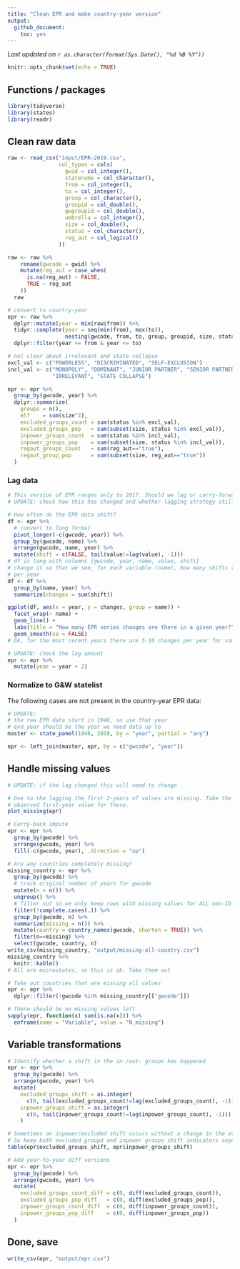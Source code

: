 ```yaml
---
title: "Clean EPR and make country-year version"
output: 
  github_document:
    toc: yes
---
```


*Last updated on `r as.character(format(Sys.Date(), "%d %B %Y"))`*

```r
knitr::opts_chunk$set(echo = TRUE)
```

## Functions / packages

```r
library(tidyverse)
library(states)
library(readr)
```

## Clean raw data

```r
raw <- read_csv("input/EPR-2019.csv",
                col_types = cols(
                  gwid = col_integer(),
                  statename = col_character(),
                  from = col_integer(),
                  to = col_integer(),
                  group = col_character(),
                  groupid = col_double(),
                  gwgroupid = col_double(),
                  umbrella = col_integer(),
                  size = col_double(),
                  status = col_character(),
                  reg_aut = col_logical()
                ))

raw <- raw %>%
    rename(gwcode = gwid) %>%
    mutate(reg_aut = case_when(
      is.na(reg_aut) ~ FALSE,
      TRUE ~ reg_aut
    ))
  raw

# convert to country-year
epr <- raw %>%
  dplyr::mutate(year = min(raw$from)) %>%
  tidyr::complete(year = seq(min(from), max(to)),
                  nesting(gwcode, from, to, group, groupid, size, status, reg_aut)) %>%
  dplyr::filter(year >= from & year <= to)

# not clear about irrelevant and state collapse
excl_val <- c("POWERLESS", "DISCRIMINATED", "SELF-EXCLUSION")
incl_val <- c("MONOPOLY", "DOMINANT", "JUNIOR PARTNER", "SENIOR PARTNER",
              "IRRELEVANT", "STATE COLLAPSE")

epr <- epr %>%
  group_by(gwcode, year) %>%
  dplyr::summarize(
    groups = n(),
    elf    = sum(size^2),
    excluded_groups_count = sum(status %in% excl_val),
    excluded_groups_pop   = sum(subset(size, status %in% excl_val)),
    inpower_groups_count  = sum(status %in% incl_val),
    inpower_groups_pop    = sum(subset(size, status %in% incl_val)),
    regaut_groups_count   = sum(reg_aut=="true"),
    regaut_group_pop      = sum(subset(size, reg_aut=="true"))
  )
```

### Lag data

```r
# This version of EPR ranges only to 2017. Should we lag or carry-forward impute?
# UPDATE: check how this has changed and whether lagging strategy still makes sense

# How often do the EPR data shift?
df <- epr %>%
  # convert to long format
  pivot_longer(-c(gwcode, year)) %>%
  group_by(gwcode, name) %>%
  arrange(gwcode, name, year) %>%
  mutate(shift = c(FALSE, tail(value!=lag(value), -1)))
# df is long with columns [gwcode, year, name, value, shift]
# change it so that we see, for each variable (name), how many shifts there are 
# per year
df <- df %>%
  group_by(name, year) %>%
  summarize(changes = sum(shift)) 

ggplot(df, aes(x = year, y = changes, group = name)) +
  facet_wrap(~ name) + 
  geom_line() +
  labs(title = "How many EPR series changes are there in a given year?") +
  geom_smooth(se = FALSE)
# Ok, for the most recent years there are 5-10 changes per year for some indicators. So it is dangerous to carry-forward and assume the same power structure has been in place. Lag and carry-back impute initial years instead. 

# UPDATE: check the lag amount
epr <- epr %>% 
  mutate(year = year + 2)
```

### Normalize to G&W statelist

The following cases are not present in the country-year EPR data:

```r
# UPDATE:
# the raw EPR data start in 1946, so use that year
# end year should be the year we need data up to
master <- state_panel(1946, 2019, by = "year", partial = "any")

epr <- left_join(master, epr, by = c("gwcode", "year"))
```

## Handle missing values

```r
# UPDATE: if the lag changed this will need to change

# Due to the lagging the first 2-years of values are missing. Take the actual
# observed first-year value for these.
plot_missing(epr)

# Carry-back impute
epr <- epr %>% 
  group_by(gwcode) %>%
  arrange(gwcode, year) %>%
  fill(-c(gwcode, year), .direction = "up")

# Are any countries completely missing?
missing_country <- epr %>%
  group_by(gwcode) %>%
  # track original number of years for gwcode
  mutate(n = n()) %>%
  ungroup() %>%
  # filter out so we only keep rows with missing values for ALL non-ID cols
  filter(!complete.cases(.)) %>%
  group_by(gwcode, n) %>%
  summarize(missing = n()) %>%
  mutate(country = country_names(gwcode, shorten = TRUE)) %>%
  filter(n==missing) %>%
  select(gwcode, country, n)
write_csv(missing_country, "output/missing-all-country.csv")
missing_country %>%
  knitr::kable()
# All are microstates, so this is ok. Take them out

# Take out countries that are missing all values
epr <- epr %>%
  dplyr::filter(!gwcode %in% missing_country[["gwcode"]])

# There should be no missing values left
sapply(epr, function(x) sum(is.na(x))) %>%
  enframe(name = "Variable", value = "N_missing")
```

## Variable transformations

```r
# Identify whether a shift in the in-/out- groups has happened
epr <- epr %>%
  group_by(gwcode) %>%
  arrange(gwcode, year) %>%
  mutate(
    excluded_groups_shift = as.integer(
      c(0, tail(excluded_groups_count!=lag(excluded_groups_count), -1))),
    inpower_groups_shift = as.integer(
      c(0, tail(inpower_groups_count!=lag(inpower_groups_count), -1)))
    ) 

# Sometimes an inpower/excluded shift occurs without a change in the other
# So keep both excluded groupd and inpower groups shift indicators seperate
table(epr$excluded_groups_shift, epr$inpower_groups_shift)

# Add year-to-year diff versions
epr <- epr %>%
  group_by(gwcode) %>%
  arrange(gwcode, year) %>%
  mutate(
    excluded_groups_count_diff = c(0, diff(excluded_groups_count)),
    excluded_groups_pop_diff   = c(0, diff(excluded_groups_pop)),
    inpower_groups_count_diff  = c(0, diff(inpower_groups_count)),
    inpower_groups_pop_diff    = c(0, diff(inpower_groups_pop))
  )
```

## Done, save

```r
write_csv(epr, "output/epr.csv")
```

